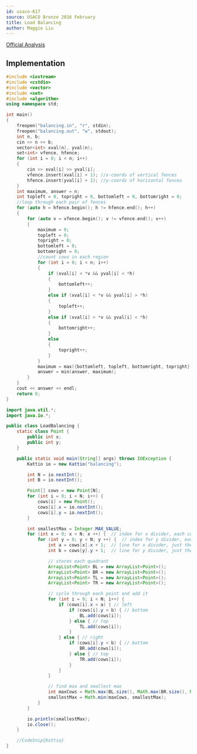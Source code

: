 ```yaml
---
id: usaco-617
source: USACO Bronze 2016 February
title: Load Balancing
author: Maggie Liu
---
```


[Official Analysis](http://www.usaco.org/current/data/sol_balancing_bronze_feb16.html)

<LanguageSection>

<CPPSection>

## Implementation

```cpp
#include <iostream>
#include <cstdio>
#include <vector>
#include <set>
#include <algorithm>
using namespace std;

int main()
{
	freopen("balancing.in", "r", stdin);
	freopen("balancing.out", "w", stdout);
	int n, b;
	cin >> n >> b;
	vector<int> xval(n), yval(n);
	set<int> vfence, hfence;
	for (int i = 0; i < n; i++)
	{
		cin >> xval[i] >> yval[i];
		vfence.insert(xval[i] + 1); //x-coords of vertical fences
		hfence.insert(yval[i] + 1); //y-coords of horizontal fences
	}
	int maximum, answer = n;
	int topleft = 0, topright = 0, bottomleft = 0, bottomright = 0;
	//loop through each pair of fences
	for (auto h = hfence.begin(); h != hfence.end(); h++)
	{
		for (auto v = vfence.begin(); v != vfence.end(); v++)
		{
			maximum = 0;
			topleft = 0;
			topright = 0;
			bottomleft = 0;
			bottomright = 0;
			//count cows in each region
			for (int i = 0; i < n; i++)
			{
				if (xval[i] < *v && yval[i] < *h)
				{
					bottomleft++;
				}
				else if (xval[i] < *v && yval[i] > *h)
				{
					topleft++;
				}
				else if (xval[i] > *v && yval[i] < *h)
				{
					bottomright++;
				}
				else
				{
					topright++;
				}
			}
			maximum = max({bottomleft, topleft, bottomright, topright});
			answer = min(answer, maximum);
		}
	}
	cout << answer << endl;
	return 0;
}
```

</CPPSection>
	
	
<JavaSection>
	
```java
import java.util.*;
import java.io.*;

public class LoadBalancing {
    static class Point {
        public int x;
        public int y;
    }

    public static void main(String[] args) throws IOException {
        Kattio io = new Kattio("balancing");

        int N = io.nextInt();
        int B = io.nextInt();

        Point[] cows = new Point[N];
        for (int i = 0; i < N; i++) {
            cows[i] = new Point();
            cows[i].x = io.nextInt();
            cows[i].y = io.nextInt();
        }

        int smallestMax = Integer.MAX_VALUE;
        for (int x = 0; x < N; x ++) {  // index for x divider, each cow
            for (int y = 0; y < N; y ++) {  // index for y divider, each cow
                int a = cows[x].x + 1;  // line for x divider, just the cow location at index + 1
                int b = cows[y].y + 1;  // line for y divider, just the cow location at index + 1

                // stores each quadrant
                ArrayList<Point> BL = new ArrayList<Point>();
                ArrayList<Point> BR = new ArrayList<Point>();
                ArrayList<Point> TL = new ArrayList<Point>();
                ArrayList<Point> TR = new ArrayList<Point>();

                // cycle through each point and add it
                for (int i = 0; i < N; i++) {
                    if (cows[i].x < a) { // left
                        if (cows[i].y < b) { // bottom
                            BL.add(cows[i]);
                        } else { // top
                            TL.add(cows[i]);
                        }
                    } else { // right
                        if (cows[i].y < b) { // bottom
                            BR.add(cows[i]);
                        } else { // top
                            TR.add(cows[i]);
                        }
                    }
                }

                // find max and smallest max
                int maxCows = Math.max(BL.size(), Math.max(BR.size(), Math.max(TL.size(), TR.size())));
                smallestMax = Math.min(maxCows, smallestMax);
            }
        }

        io.println(smallestMax);
        io.close();
    }

    //CodeSnip{Kattio}
}
```

</JavaSection>

</LanguageSection>
